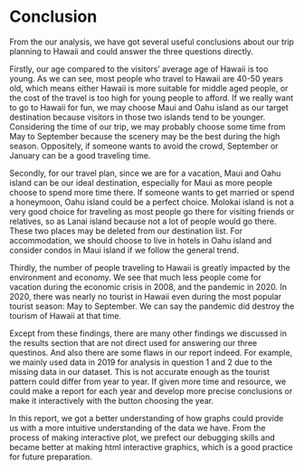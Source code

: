 # Conclusion

From the our analysis, we have got several useful conclusions about our trip planning to Hawaii and could answer the three questions directly.

Firstly, our age compared to the visitors' average age of Hawaii is too young. As we can see, most people who travel to Hawaii are 40-50 years old, which means either Hawaii is more suitable for middle aged people, or the cost of the travel is too high for young people to afford. If we really want to go to Hawaii for fun, we may choose Maui and Oahu island as our target destination because visitors in those two islands tend to be younger. Considering the time of our trip, we may probably choose some time from May to September because the scenery may be the best during the high season. Oppositely, if someone wants to avoid the crowd, September or January can be a good traveling time. 

Secondly, for our travel plan, since we are for a vacation, Maui and Oahu island can be our ideal destination, especially for Maui as more people choose to spend more time there. If someone wants to get married or spend a honeymoon, Oahu island could be a perfect choice. Molokai island is not a very good choice for traveling as most people go there for visiting friends or relatives, so as Lanai island because not a lot of people would go there. These two places may be deleted from our destination list. For accommodation, we should choose to live in hotels in Oahu island and consider condos in Maui island if we follow the general trend. 

Thirdly, the number of people traveling to Hawaii is greatly impacted by the environment and economy. We see that much less people come for vacation during the economic crisis in 2008, and the pandemic in 2020. In 2020, there was nearly no tourist in Hawaii even during the most popular tourist season: May to September. We can say the pandemic did destroy the tourism of Hawaii at that time.

Except from these findings, there are many other findings we discussed in the results section that are not direct used for answering our three questinos. And also there are some flaws in our report indeed. For example, we mainly used data in 2019 for analysis in question 1 and 2 due to the missing data in our dataset. This is not accurate enough as the tourist pattern could differ from year to year. If given more time and resource, we could make a report for each year and develop more precise conclusions or make it interactively with the button choosing the year. 

In this report, we got a better understanding of how graphs could provide us with a more intuitive understanding of the data we have. From the process of making interactive plot, we prefect our debugging skills and became better at making html interactive graphics, which is a good practice for future preparation. 
